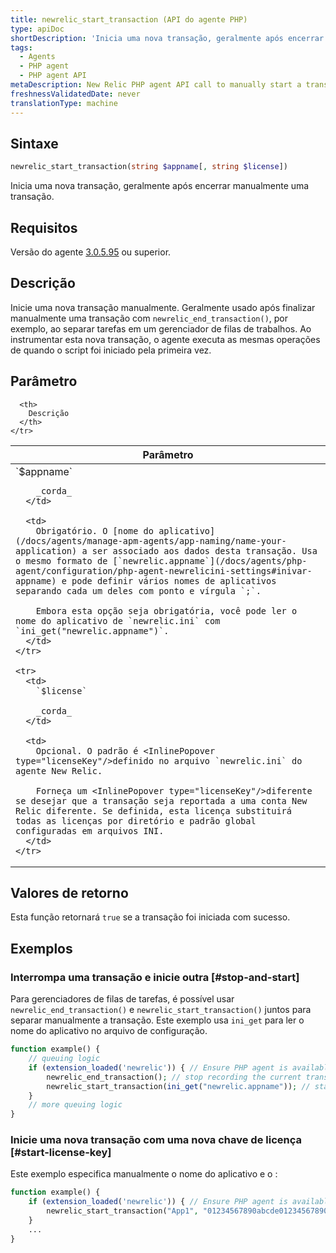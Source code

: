 ```yaml
---
title: newrelic_start_transaction (API do agente PHP)
type: apiDoc
shortDescription: 'Inicia uma nova transação, geralmente após encerrar manualmente uma transação.'
tags:
  - Agents
  - PHP agent
  - PHP agent API
metaDescription: New Relic PHP agent API call to manually start a transaction. Useful for job queue processing.
freshnessValidatedDate: never
translationType: machine
---
```


## Sintaxe

```php
newrelic_start_transaction(string $appname[, string $license])
```

Inicia uma nova transação, geralmente após encerrar manualmente uma transação.

## Requisitos

Versão do agente [3.0.5.95](/docs/release-notes/agent-release-notes/php-release-notes/php-agent) ou superior.

## Descrição

Inicie uma nova transação manualmente. Geralmente usado após finalizar manualmente uma transação com `newrelic_end_transaction()`, por exemplo, ao separar tarefas em um gerenciador de filas de trabalhos. Ao instrumentar esta nova transação, o agente executa as mesmas operações de quando o script foi iniciado pela primeira vez.

## Parâmetro

<table>
  <thead>
    <tr>
      <th width="25%">
        Parâmetro
      </th>

      <th>
        Descrição
      </th>
    </tr>
  </thead>

  <tbody>
    <tr>
      <td>
        `$appname`

        _corda_
      </td>

      <td>
        Obrigatório. O [nome do aplicativo](/docs/agents/manage-apm-agents/app-naming/name-your-application) a ser associado aos dados desta transação. Usa o mesmo formato de [`newrelic.appname`](/docs/agents/php-agent/configuration/php-agent-newrelicini-settings#inivar-appname) e pode definir vários nomes de aplicativos separando cada um deles com ponto e vírgula `;`.

        Embora esta opção seja obrigatória, você pode ler o nome do aplicativo de `newrelic.ini` com `ini_get("newrelic.appname")`.
      </td>
    </tr>

    <tr>
      <td>
        `$license`

        _corda_
      </td>

      <td>
        Opcional. O padrão é <InlinePopover type="licenseKey"/>definido no arquivo `newrelic.ini` do agente New Relic.

        Forneça um <InlinePopover type="licenseKey"/>diferente se desejar que a transação seja reportada a uma conta New Relic diferente. Se definida, esta licença substituirá todas as licenças por diretório e padrão global configuradas em arquivos INI.
      </td>
    </tr>
  </tbody>
</table>

## Valores de retorno

Esta função retornará `true` se a transação foi iniciada com sucesso.

## Exemplos

### Interrompa uma transação e inicie outra [#stop-and-start]

Para gerenciadores de filas de tarefas, é possível usar `newrelic_end_transaction()` e `newrelic_start_transaction()` juntos para separar manualmente a transação. Este exemplo usa `ini_get` para ler o nome do aplicativo no arquivo de configuração.

```php
function example() {
    // queuing logic
    if (extension_loaded('newrelic')) { // Ensure PHP agent is available
        newrelic_end_transaction(); // stop recording the current transaction
        newrelic_start_transaction(ini_get("newrelic.appname")); // start recording a new transaction
    }
    // more queuing logic
}
```

### Inicie uma nova transação com uma nova chave de licença [#start-license-key]

Este exemplo especifica manualmente o nome do aplicativo e o <InlinePopover type="licenseKey"/>:

```php
function example() {
    if (extension_loaded('newrelic')) { // Ensure PHP agent is available
        newrelic_start_transaction("App1", "01234567890abcde01234567890abcde01234567890");
    }
    ...
}
```